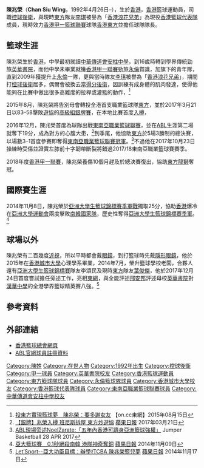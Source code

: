 {{Infobox basketball biography
| name         = 陳兆榮 <br> Chan Siu Wing
| position     = [[控球後衛|控球後衛]] / [[得分後衛|得分後衛]]
| height_m     = 1.80
| weight_kg    = 75
| league       = [[香港男子甲一組籃球聯賽|香港甲一籃球聯賽]] <br> [[東南亞職業籃球聯賽|東南亞職業籃球聯賽]]
| team         = [[東方籃球隊|香港東方]]
| number       = 8
| nationality  = {{flagicon|HKG}} [[香港|香港]]
| birth_date   = {{Birth date and age|1992|4|26|mf=y}}
| birth_place  = {{HKG-1959}}
| high_school  = [[中華傳道會安柱中學|中華傳道會安柱中學]]<br>[[英華書院|英華書院]]
| college      = [[香港城市大學|香港城市大學]]
| career_start = 2009
| career_end   = 
| years1       = 2009–2015 
| team1        = [[永倫籃球隊|永倫]]
| years2       = 2015–
| team2        = [[東方籃球隊|香港東方]]
| years3       = 
| team3        = 
| awards       = 
* [[2016–17年東南亞職業籃球聯賽|ABL總冠軍]]（2017）
* [[香港學界體育聯會|全港學界精英賽冠軍]]（2010）
* [[香港學界體育聯會|全港學界精英賽最有價值球員]]（2010）
*  NIKE League 最有價值球員（2010、2011）
*  NIKE League 得分王（2011）
*  NIKE League 三分王（2011）
* 大專盃籃球賽冠軍（2013）
* [[亞洲大學運動總會|亞洲大學生籃球錦標賽季軍]]（2014）
* [[香港籃球聯賽|香港高級組銀牌冠軍]]（2012）
* [[香港男子甲一組籃球聯賽|香港籃球聯賽總冠軍]]（2014、2015、2018）
* [[超級工商盃籃球賽|香港超級工商盃殿軍]]（2015）
* [[香港傑出運動員選舉|中銀香港傑出運動員]]（2010–11）
* 馬六甲國際籃球邀請賽亞軍（2015）
}}

'''陳兆榮'''（'''Chan Siu Wing'''，1992年4月26日–），生於[[香港|香港]]，[[香港|香港]]籃球運動員，司職[[控球後衛|控球後衛]]，與現時[[東方籃球隊|東方]]隊友[[李琪_(籃球運動員)|李琪]]被譽為「[[香港|香港]][[浪花兄弟|浪花兄弟]]」為現役[[香港男子籃球代表隊|香港籃球代表隊]]成員，現時效力[[香港男子甲一組籃球聯賽|香港甲一籃球聯賽]]球隊[[東方籃球隊|香港東方]]並擔任球隊隊長。

==籃球生涯==
陳兆榮生於[[香港|香港]]，中學最初就讀[[中華傳道會安柱中學|中華傳道會安柱中學]]，到16歲時轉到學界傳統勁旅[[英華書院|英華書院]]，而他中學未畢業就獲[[香港男子甲一組籃球聯賽|香港甲一聯賽]]勁旅[[永倫籃球隊|永倫]]賞識，加旗下的青年隊，直到2009年獲提升上[[永倫籃球隊|永倫]]一隊，更與當時隊友[[李琪_(籃球運動員)|李琪]]被譽為「[[香港|香港]][[浪花兄弟|浪花兄弟]]」，期間打[[控球後衛|控球後衛]]居多，偶爾會被換去當[[得分後衛|得分後衛]]，因訓練有成身體的肌肉發達，使得他能夠在比賽中做出很多高難度的拉桿或灌籃的動作，<ref>[http://hk.on.cc/hk/bkn/cnt/sport/20150815/bkn-20150815212244904-0815_00882_001.html 投東方實現籃球夢　陳兆榮：要多謝女友] {{Wayback|url=http://hk.on.cc/hk/bkn/cnt/sport/20150815/bkn-20150815212244904-0815_00882_001.html |date=20161114235547 }} 【on.cc東網】2015年08月15日</ref>

2015年8月，陳兆榮將告別母會轉投全港首支職業籃球隊[[東方籃球隊|東方]]，並於2017年3月21日以83–58擊敗[[香港遊樂場協會籃球隊|遊協]]的[[香港籃球聯賽|高級組銀牌賽]]，在本地比賽首度[[入樽|入樽]]，

2016年12月，陳兆榮首度為球隊出戰[[東南亞職業籃球聯賽|東南亞職業籃球聯賽]]，並在[[東南亞職業籃球聯賽|ABL]]生涯第二場就奪下19分，成為對方的心腹大患，<ref>[http://hk.apple.nextmedia.com/realtime/sports/20170321/56461051 【銀牌】兆榮入樽 班尼斯拆屋 東方炒遊協] {{Wayback|url=http://hk.apple.nextmedia.com/realtime/sports/20170321/56461051 |date=20170425031902 }} [[蘋果日報|蘋果日報]] 2017年03月21日</ref>到季尾，他協助[[東方籃球隊|東方]]於5場3勝制的總決賽，以場數3–1首度參賽即奪得[[東南亞職業籃球聯賽|東南亞職業籃球聯賽冠軍]]。<ref>[https://jumper.hk01.com/channel/%E7%94%B2%E7%B5%84/85700/ABL%E7%8F%BE%E5%A0%B4%E6%97%81%E8%BF%B0NoelZarate--%E4%BA%94%E5%B9%B4%E5%85%A7%E9%A6%99%E6%B8%AF%E5%8F%AF%E8%BA%8B%E8%BA%AB%E4%BA%9E%E6%B4%B2%E7%B1%83%E7%90%83%E5%BC%B7%E6%AC%8A--%E6%9C%89%E7%89%87- ABL現場旁述NoelZarate:「五年內香港可躋身亞洲籃球強權」] Jumper Basketball 28 APR 2017</ref>不過他在2017年10月23日操練時受傷並證實左膝前十字韌帶斷裂將錯過2017/18東南亞職業籃球賽賽季。

2018年度[[香港男子甲一組籃球聯賽|香港甲一聯賽]]，陳兆榮養傷10個月趕及於總決賽復出，協助[[東方籃球隊|東方龍獅]]奪冠。

==國際賽生涯==
2014年11月8日，陳兆榮於[[亞洲大學運動總會|亞洲大學生籃球錦標賽季軍戰]]獨取25分，協助[[香港男子籃球代表隊|香港]]爆冷在[[亞洲大學運動總會|亞洲大學運動會]]兩度擊敗[[韓國國家男子籃球隊|南韓國家隊]]，歷史性奪得[[亞洲大學運動總會|亞洲大學生籃球錦標賽季軍]]。<ref>[http://hk.apple.nextmedia.com/sports/art/20141109/18928800 亞大籃球賽　0.1秒絕殺南韓 港隊神奇奪銅] {{Wayback|url=http://hk.apple.nextmedia.com/sports/art/20141109/18928800 |date=20161114234607 }} [[蘋果日報|蘋果日報]] 2014年11月09日</ref>

==球場以外==
陳兆榮有二百幾度[[近視|近視]]，所以平時都會戴[[眼鏡|眼鏡]]，到打籃球時先戴[[隱形眼鏡|隱形眼鏡]]，他於2015年在[[香港城市大學|香港城市大學]]心理學系畢業，2014年7月，榮升籃球學校老闆，合夥人還有[[亞洲大學運動總會|亞洲大學生籃球錦標賽]]隊友李頌民及現時[[東方籃球隊|東方]]隊友[[葉俊傑|葉俊傑]]，他於2017年12月24日首度嘗試擔任旁述工作，亮相[[東網|東網]]，與全能評述[[邢安邦|邢安邦]]評述母校[[英華書院|英華書院]]對[[漢華中學|漢華中學]]的全港學界籃球精英賽八強。<ref>[http://hk.apple.nextmedia.com/sports/art/20141117/18937663 Let’Sport--亞大功臣目標：辦學打CBA 陳兆榮籃兒夢] {{Wayback|url=http://hk.apple.nextmedia.com/sports/art/20141117/18937663 |date=20161114234614 }} [[蘋果日報|蘋果日報]] 2014年11月17日</ref>

==參考資料==
{{reflist}}

==外部連結==
*[http://www.basketball.org.hk/ 香港籃球總會網頁] {{Wayback|url=http://www.basketball.org.hk/ |date=20160630214738 }}
*[http://aseanbasketballleague.com/player/chan-siu-wing/ ABL官網球員註冊資料] {{Wayback|url=http://aseanbasketballleague.com/player/chan-siu-wing/ |date=20170305114016 }}

{{DEFAULTSORT:Chan Siu Wing}} 
[[Category:陳姓|Category:陳姓]]
[[Category:在世人物|Category:在世人物]]
[[Category:1992年出生|Category:1992年出生]]
[[Category:控球後衛|Category:控球後衛]]
[[Category:甲一球員|Category:甲一球員]]
[[Category:英華書院校友|Category:英華書院校友]]
[[Category:香港籃球運動員|Category:香港籃球運動員]]
[[Category:東方籃球隊球員|Category:東方籃球隊球員]]
[[Category:永倫籃球隊球員|Category:永倫籃球隊球員]]
[[Category:香港城市大學校友|Category:香港城市大學校友]]
[[Category:香港籃球代表隊球員|Category:香港籃球代表隊球員]]
[[Category:東南亞職業籃球聯賽球員|Category:東南亞職業籃球聯賽球員]]
[[Category:中華傳道會安柱中學校友|Category:中華傳道會安柱中學校友]]